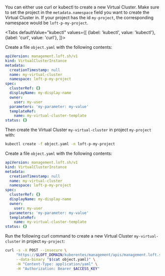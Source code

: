 

You can either use curl or kubectl to create a new Virtual Cluster.
Make sure to set the project in the `metadata.namespace` field you want to create the Virtual Cluster in. If your project has the id `my-project`, the corresponding namespace would be `loft-p-my-project`.

<Tabs
    defaultValue="kubectl"
    values={[
      {label: 'kubectl', value: 'kubectl'},
      {label: 'curl', value: 'curl'},
    ]}>
  <TabItem value="kubectl">


Create a file `object.yaml` with the following contents:
```yaml
apiVersion: management.loft.sh/v1
kind: VirtualClusterInstance
metadata:
  creationTimestamp: null
  name: my-virtual-cluster
  namespace: loft-p-my-project
spec:
  clusterRef: {}
  displayName: my-display-name
  owner:
    user: my-user
  parameters: 'my-parameter: my-value'
  templateRef:
    name: my-virtual-cluster-template
status: {}

```

Then create the Virtual Cluster `my-virtual-cluster` in project `my-project` with:
```bash
kubectl create -f object.yaml -n loft-p-my-project
```


  </TabItem>
  <TabItem value="curl">


Create a file `object.yaml` with the following contents:
```yaml
apiVersion: management.loft.sh/v1
kind: VirtualClusterInstance
metadata:
  creationTimestamp: null
  name: my-virtual-cluster
  namespace: loft-p-my-project
spec:
  clusterRef: {}
  displayName: my-display-name
  owner:
    user: my-user
  parameters: 'my-parameter: my-value'
  templateRef:
    name: my-virtual-cluster-template
status: {}

```

Run the following curl command to create a new Virtual Cluster `my-virtual-cluster` in project `my-project`:
```bash
curl -s -X POST --insecure \
     "https://$LOFT_DOMAIN/kuberentes/management/apis/management.loft.sh/v1/namespaces/loft-p-my-project/virtualclusterinstances" \
     --data-binary "$(cat object.yaml)" \
     -H "Content-Type: application/yaml" \
     -H "Authorization: Bearer $ACCESS_KEY"
```


  </TabItem>
</Tabs>
